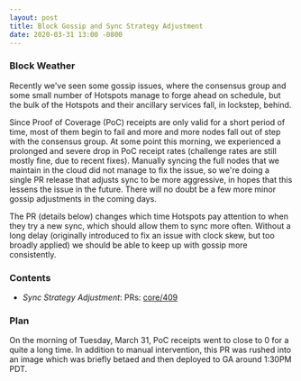 ```yaml
---
layout: post
title: Block Gossip and Sync Strategy Adjustment
date: 2020-03-31 13:00 -0800
---
```


### Block Weather

Recently we've seen some gossip issues, where the consensus group and some small number of Hotspots
manage to forge ahead on schedule, but the bulk of the Hotspots and their ancillary services fall,
in lockstep, behind.

<!--truncate-->

Since Proof of Coverage (PoC) receipts are only valid for a short period of time, most of them begin
to fail and more and more nodes fall out of step with the consensus group. At some point this
morning, we experienced a prolonged and severe drop in PoC receipt rates (challenge rates are still
mostly fine, due to recent fixes). Manually syncing the full nodes that we maintain in the cloud did
not manage to fix the issue, so we're doing a single PR release that adjusts sync to be more
aggressive, in hopes that this lessens the issue in the future. There will no doubt be a few more
minor gossip adjustments in the coming days.

The PR (details below) changes which time Hotspots pay attention to when they try a new sync, which
should allow them to sync more often. Without a long delay (originally introduced to fix an issue
with clock skew, but too broadly applied) we should be able to keep up with gossip more
consistently.

### Contents

- _Sync Strategy Adjustment_: PRs: [core/409](https://github.com/helium/blockchain-core/pull/409)

### Plan

On the morning of Tuesday, March 31, PoC receipts went to close to 0 for a quite a long time. In
addition to manual intervention, this PR was rushed into an image which was briefly betaed and then
deployed to GA around 1:30PM PDT.
